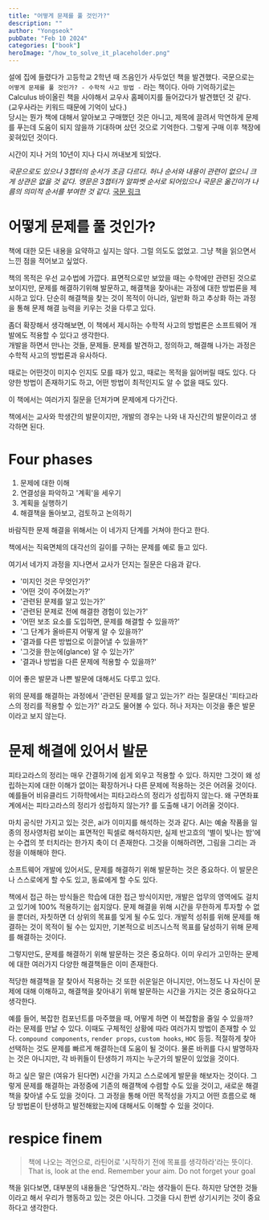 ```yaml
---
title: "어떻게 문제를 풀 것인가?"
description: ""
author: "Yongseok"
pubDate: "Feb 10 2024"
categories: ["book"]
heroImage: "/how_to_solve_it_placeholder.png"
---
```




설에 집에 들렸다가 고등학교 2학년 때 즈음인가 사두었던 책을 발견했다. 
국문으로는 `어떻게 문제를 풀 것인가? - 수학적 사고 방법 -` 라는 책이다. 
아마 기억하기로는 Calculus 바이올린 책을 사야해서 교우사 홈페이지를 들어갔다가 발견했던 것 같다.
(교우사라는 키워드 때문에 기억이 났다.) \
당시는 뭔가 책에 대해서 알아보고 구매했던 것은 아니고, 제목에 끌려서 막연하게 문제를 푸는데 도움이 되지 않을까 기대하며 샀던 것으로 기억한다.
그렇게 구매 이후 책장에 꽂혀있던 것이다.

시간이 지나 거의 10년이 지나 다시 꺼내보게 되었다.

_국문으로도 있으나 3챕터의 순서가 조금 다르다. 허나 순서와 내용이 관련이 없으니 크게 상관은 없을 것 같다. 영문은 3챕터가 알파벳 순서로 되어있으나 국문은 옮긴이가 나름의 의미적 순서를 부여한 것 같다._
[국문 링크](https://www.yes24.com/Product/Goods/325507)

<LinkPreview 
  src="https://www.yes24.com/Product/Goods/325507" />


# 어떻게 문제를 풀 것인가?

책에 대한 모든 내용을 요약하고 싶지는 않다. 그럴 의도도 없었고.
그냥 책을 읽으면서 느낀 점을 적어보고 싶었다.

책의 목적은 우선 교수법에 가깝다. 표면적으로만 보았을 때는 수학에만 관련된 것으로 보이지만, 문제를 해결하기위해 발문하고, 해결책을 찾아내는 과정에 대한 방법론을 제시하고 있다.
단순히 해결책을 찾는 것이 목적이 아니라, 일반화 하고 추상화 하는 과정을 통해 문제 해결 능력을 키우는 것을 다루고 있다. 

좀더 확장해서 생각해보면, 이 책에서 제시하는 수학적 사고의 방법론은 소프트웨어 개발에도 적용할 수 있다고 생각한다.\
개발을 하면서 만나는 것들, 문제들. 문제를 발견하고, 정의하고, 해결해 나가는 과정은 수학적 사고의 방법론과 유사하다. 

때로는 어떤것이 미지수 인지도 모를 때가 있고, 때로는 목적을 잃어버릴 때도 있다. 다양한 방법이 존재하기도 하고, 어떤 방법이 최적인지도 알 수 없을 때도 있다. 

이 책에서는 여러가지 질문을 던져가며 문제에게 다가간다.

책에서는 교사와 학생간의 발문이지만, 개발의 경우는 나와 내 자신간의 발문이라고 생각하면 된다.

# Four phases

1. 문제에 대한 이해
2. 연결성을 파악하고 '계획'을 세우기
3. 계획을 실행하기
4. 해결책을 돌아보고, 검토하고 논의하기

바람직한 문제 해결을 위해서는 이 네가지 단계를 거쳐야 한다고 한다.

책에서는 직육면체의 대각선의 길이를 구하는 문제를 예로 들고 있다.

여기서 네가지 과정을 지나면서 교사가 던지는 질문은 다음과 같다.

- '미지인 것은 무엇인가?'
- '어떤 것이 주어졌는가?'
- '관련된 문제를 알고 있는가?'
- '관련된 문제로 전에 해결한 경험이 있는가?'
- '어떤 보조 요소를 도입하면, 문제를 해결할 수 있을까?'
- '그 단계가 올바른지 어떻게 알 수 있을까?'
- '결과를 다른 방법으로 이끌어낼 수 있을까?'
- '그것을 한눈에(glance) 알 수 있는가?'
- '결과나 방법을 다른 문제에 적용할 수 있을까?' 

이어 좋은 발문과 나쁜 발문에 대해서도 다루고 있다.

위의 문제를 해결하는 과정에서 '관련된 문제를 알고 있는가?' 라는 질문대신
'피타고라스의 정리를 적용할 수 있는가?' 라고도 물어볼 수 있다. 허나 저자는 이것을 좋은 발문이라고 보지 않는다.

# 문제 해결에 있어서 발문


피타고라스의 정리는 매우 간결하기에 쉽게 외우고 적용할 수 있다. 하지만 그것이 왜 성립하는지에 대한 이해가 없이는 확장하거나 다른 문제에 적용하는 것은 어려울 것이다.
예를들어 비유클리드 기하학에서는 피타고라스의 정리가 성립하지 않는다. 왜 구면좌표계에서는 피타고라스의 정리가 성립하지 않는가? 를 도출해 내기 어려울 것이다.

마치 공식만 가지고 있는 것은, ai가 이미지를 해석하는 것과 같다. 
AI는 예술 작품을 일종의 정사영처럼 보이는 표면적인 픽셀로 해석하지만, 실제 반고흐의 '별이 빛나는 밤'에는 수겹의 붓 터치라는 한가지 축이 더 존재한다.
그것을 이해하려면, 그림을 그리는 과정을 이해해야 한다.

소프트웨어 개발에 있어서도, 문제를 해결하기 위해 발문하는 것은 중요하다.
이 발문은 나 스스로에게 할 수도 있고, 동료에게 할 수도 있다. 

책에서 접근 하는 방식들은 학습에 대한 접근 방식이지만, 개발은 업무의 영역에도 걸치고 있기에 100% 적용하기는 쉽지않다.
문제 해결을 위해 시간을 무한하게 투자할 수 없을 뿐더러, 자칫하면 더 상위의 목표를 잊게 될 수도 있다. 
개발적 성취를 위해 문제를 해결하는 것이 목적이 될 수는 있지만, 기본적으로 비즈니스적 목표를 달성하기 위해 문제를 해결하는 것이다.

그렇지만도, 문제를 해결하기 위해 발문하는 것은 중요하다.
이미 우리가 고민하는 문제에 대한 여러가지 다양한 해결책들은 이미 존재한다. 

적당한 해결책을 잘 찾아서 적용하는 것 또한 쉬운일은 아니지만,
어느정도 나 자신이 문제에 대해 이해하고, 해결책을 찾아내기 위해 발문하는 시간을 가지는 것은 중요하다고 생각한다.

예를 들어, 복잡한 컴포넌트를 마주했을 때, 어떻게 하면 이 복잡함을 줄일 수 있을까? 라는 문제를 만날 수 있다.
이때도 구체적인 상황에 따라 여러가지 방법이 존재할 수 있다. `compound components`, `render props`, `custom hooks`, `HOC` 등등.
적절하게 찾아 선택하는 것도 문제를 빠르게 해결하는데 도움이 될 것이다.
물론 바퀴를 다시 발명하자는 것은 아니지만, 각 바퀴들이 탄생하기 까지는 누군가의 발문이 있었을 것이다.

하고 싶은 말은 (여유가 된다면) 시간을 가지고 스스로에게 발문을 해보자는 것이다. 
그렇게 문제를 해결하는 과정중에 기존의 해결책에 수렴할 수도 있을 것이고, 새로운 해결책을 찾아낼 수도 있을 것이다.
그 과정을 통해 어떤 목적성을 가지고 어떤 흐름으로 해당 방법론이 탄생하고 발전해왔는지에 대해서도 이해할 수 있을 것이다.


# respice finem

> 책에 나오는 격언으로, 라틴어로 '시작하기 전에 목표를 생각하라'라는 뜻이다.  That is, look at the end. Remember your aim. Do not forget your goal

책을 읽다보면, 대부분의 내용들은 '당연하지..'라는 생각들이 든다. 하지만 당연한 것들이라고 해서 우리가 행동하고 있는 것은 아니다.
그것을 다시 한번 상기시키는 것이 중요하다고 생각한다.

<YouTube src="https://youtu.be/YyOn5Djx_0I?si=LfL_DhnTggUGvAQU" />